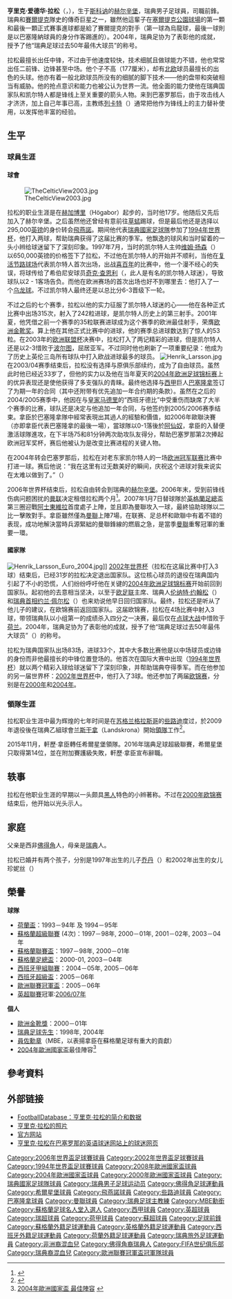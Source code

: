 {{noteTA|G1=足球|G2=西甲|G3=MUFC|G4=蘇超|G5=uefa
|T=zh-hans:亨里克·拉松;zh-hk:軒歷·拿臣;zh-tw:亨里克·拉爾森;
|1=zh-hans:亨里克·拉松;zh-hk:軒歷·拿臣;zh-tw:亨里克·拉爾森;
|2=zh-hans:伦纳特·约翰松;zh-hk:祖軒遜;zh-tw:倫納特·約翰松;
|3=zh-hans:拉松;zh-hk:拿臣;zh-tw:拉爾森;
|4=zh-hans:赫加博里; zh-hk:侯嘉堡格;
|5=zh-cn:乔丹; zh-hk:佐敦; zh-tw:喬丹;
}}
{{Infobox football biography
| name           = 亨里克·拉松<br />Henrik Larsson
| image          = Henrik Larsson in Jan 2014.jpg
| image_size     = 200px
| fullname       = Henrik Edward Larsson<ref name="Hugman2007-08">{{Cite book |editor-first=Barry J. |editor-last=Hugman |title=The PFA Footballers' Who's Who 2007–08 |year=2007 |publisher=Mainstream Publishing |isbn=9781845962463 |page=241 }}</ref>
| birth_date     = {{birth date and age|1971|9|20|df=y}}<ref name="Hugman2007-08"/>
| birth_place    = 瑞典[[赫尔辛堡|赫尔辛堡]]
| height         = {{height|ft=5|in=9}}<ref name="Hugman2007-08"/>
| nickname = Henke
| currentclub  = 
| position = [[前鋒_(足球)|前鋒]]
| youthyears1    = 1977–1988 |youthclubs1 = [[侯嘉堡格足球會|侯嘉堡格]]
| years1         = 1988–1992 |clubs1  = [[侯嘉堡格足球會|侯嘉堡格]]                                          |caps1  = 64  |goals1  = 23
| years2         = 1992–1993 |clubs2  = [[希爾星堡體育會|希爾星堡]]                                   |caps2  = 56  |goals2  = 50
| years3         = 1993–1997 |clubs3  = [[飛燕諾|飛燕諾]]                                         |caps3  = 101 |goals3  = 26
| years4         = 1997–2004 |clubs4  = [[凯尔特人足球俱乐部|凯尔特人]]                                |caps4  = 221 |goals4  = 174
| years5         = 2004–2006 |clubs5  = [[巴塞罗那足球俱乐部|巴塞罗那]]                            |caps5  = 40  |goals5  = 13
| years6         = 2006–2009 |clubs6  = [[希爾星堡體育會|希爾星堡]]                                       |caps6  = 84  |goals6  = 38
| years7         = 2007      |clubs7  = → [[曼徹斯特聯足球俱樂部|曼聯]] (租借) |caps7  = 7   |goals7  = 3
| years8         = 2012      |clubs8  = {{link-en|Råå IF|Råå IF}}                                            |caps8  = 1   |goals8  = 0
| years9         = 2013      |clubs9  = [[侯嘉堡格足球會|侯嘉堡格]]                                          |caps9  = 2   |goals9  = 0
| totalcaps      = 576 |totalgoals = 325<!-- LEAGUE ONLY -->
| nationalyears1 = 1992–1993 |nationalteam1 = [[瑞典21歲以下國家足球隊|瑞典U21]] |nationalcaps1 = 11 |nationalgoals1 = 5
| nationalyears2 = 1997 |nationalteam2 = [[瑞典國家足球隊|瑞典B隊]] |nationalcaps2 = 1 |nationalgoals2 = 0
| nationalyears3 = 1993–2009 |nationalteam3 = [[瑞典國家足球隊|瑞典]] |nationalcaps3 = 106 |nationalgoals3 = 37
| manageryears1  = 2010–2012 |managerclubs1 =  [[蘭斯干拿足球會|兰斯干拿]]
| manageryears2  = 2013      |managerclubs2 =[[侯嘉堡格足球會|赫加博里]](助教)
| manageryears3  = 2014      |managerclubs3 = [[科根堡足球會|科根堡]]
| manageryears4  = 2015–2016    |managerclubs4 = [[希爾星堡體育會|希爾星堡]]
| manageryears5  = 2018–2019 |managerclubs5 = [[恩厄爾霍爾姆足球會|恩厄爾霍爾姆]] (助教)
| manageryears6  = 2019 |managerclubs6 = [[希爾星堡體育會|希爾星堡]]
| medaltemplates =
{{Medal|Team|{{flagicon|SWE}} [[瑞典國家足球隊|瑞典]]}}
{{Medal|Competition|[[世界盃足球賽|世界盃足球賽]]}}
{{Medal|3rd|[[1994年世界盃足球賽|1994]]|隊際}}
}}

'''亨里克·爱德华·拉松'''{{MBE}}（{{lang-sv|Henrik Edward Larsson}}，{{bd|1971年|9月20日|catIdx=Larsson, Henrik}}），生于[[斯科讷|斯科讷]]的[[赫尔辛堡|赫尔辛堡]]，瑞典男子足球員，司職前鋒。瑞典和[[凯尔特人足球俱乐部|賽爾提克]]隊史的傳奇巨星之一，雖然他這輩子在[[凯尔特人公园球场|塞爾提克公園球場]]的第一顆和最後一顆正式賽事進球都是給了賽爾提克的對手（第一球為烏龍球，最後一球則是以巴塞隆納球員的身分作客踢進的）。2004年，瑞典足协为了表彰他的成就，授予了他“瑞典足球过去50年最伟大球员”的称号。

拉松最擅长出任中锋，不过由于他速度较快，技术细腻且做球能力不错，他也常常出任二前锋、边锋甚至中场。他个子不高（177厘米），却有[[北欧|北欧]]球员最擅长的出色的头球。他亦有着一般北欧球员所没有的细腻的脚下技术——他的盘带和突破相当有威胁。他的抢点意识和能力也被公认为世界一流。他全面的能力使他在瑞典国家队和凯尔特人都是锋线上至关重要的箭头人物。来到巴塞罗那后，由于攻击线人才济济，加上自己年事已高，主教练[[弗兰克·里杰卡尔德|列卡特]]（{{lang|nl|Frank Rijkaard}}）通常把他作为锋线上的主力替补使用，以发挥他丰富的经验。

== 生平 ==
=== 球員生涯 ===
====球會====
[[File:TheCelticView2003.jpg|thumb]]

拉松的职业生涯是在[[侯嘉堡格足球會|赫加博里]]（Högabor）起步的，当时他17岁。他随后又先后加入了赫尔辛堡。之后虽然他还曾经有意前往[[苏黎世草蜢足球俱乐部|草蜢]]踢球，但是最后他还是选择以295,000[[英镑|英镑]]的身价转会[[飛燕諾|飛燕諾]]。期间他代表[[瑞典國家足球隊|瑞典國家足球隊]]参加了[[1994年世界杯足球赛|1994年世界杯]]，他打入两球，帮助瑞典获得了这届比赛的季军。他飘逸的球风和当时留着的一头小辫给球迷留下了深刻印象。1997年7月，当时的凯尔特人主帅[[维姆·扬森|维姆·扬森]]（{{lang|en|Wim Jansen}}）以650,000英镑的价格签下了拉松，不过他在凯尔特人的开始并不顺利，当他在[[复活节路球场|复活节路球场]]代表凯尔特人首次出场，出战[[希伯尼安足球俱乐部|喜百年]]的比赛中，他一个漫不经心的失误，将球传给了希伯尼安球员[[奇克·查恩利|奇克·查恩利]]（{{lang|en|Chic Charnley}}，此人是有名的凯尔特人球迷），导致球队以2 - 1客场告负。而他在欧洲赛场的首次出场也好不到哪里去：他打入了一个[[乌龙球|乌龙球]]。不过凯尔特人最终还是以总比分6-3晋级下一轮。

不过之后的七个赛季，拉松以他的实力征服了凯尔特人球迷的心——他在各种正式比赛中出场315次，射入了242粒进球，是凯尔特人历史上的第三射手。2001年夏，他凭借之前一个赛季的35粒联赛进球成为这个赛季的欧洲最佳射手，荣膺[[欧洲金靴奖|欧洲金靴奖]]。算上他在其他正式比赛中的进球，他的赛季总进球数达到了惊人的53粒。在2003年的[[欧洲联盟杯|欧洲联盟杯]]决赛中，拉松打入了两记精彩的进球，但是凯尔特人还是以2-3惜败于[[波圖足球會|波尔图]]，屈居亚军。不过同时他也刷新了一项重要纪录：他成为了历史上英伦三岛所有球队中打入欧战进球最多的球员。
[[File:Henrik_Larsson.jpg|thumb]]
在2003/04赛季结束后，拉松没有选择与原俱乐部续约，成为了自由球员。虽然此时他已经近33岁了，但他的实力以及他在当年夏天的[[2004年欧洲足球锦标赛|2004年欧洲足球锦标赛]]上的优异表现还是使他获得了多支强队的青睐。最终他选择与[[西班牙足球甲级联赛|西甲]]巨人[[巴塞罗那足球俱乐部|巴塞隆拿]]签订了为期一年的合同（其中还附带有优先追加一年合约期的条款）。虽然在之后的2004/2005赛季中，他因在与[[皇家马德里|皇家马德里]]的“西班牙德比”中受重伤而缺席了大半个赛季的比赛，球队还是决定与他追加一年合同，与他签约到2005/2006赛季结束。拿臣於巴塞隆拿隊中經常表現出其過人的經驗和價值，如2006年歐聯決賽（亦即拿臣代表巴塞隆拿的最後一場），當球隊以0-1落後於[[阿仙奴|阿仙奴]]，拿臣的入替便激活球隊進攻，在下半场75和81分钟两次助攻队友得分，帮助巴塞罗那第2次捧起欧洲冠军奖杯，赛后他被认为是改变比赛进程的关键人物。

在2004年转会巴塞罗那后，拉松在对老东家凯尔特人的一场[[欧洲冠军联赛|欧洲冠军联赛]]比赛中打进一球。赛后他说：“我在这里有过无数美好的瞬间，庆祝这个进球对我来说实在太难以做到了。”（{{lang|en|"It was very difficult for me to celebrate my goal because I had so many great times here..."}}）

2006年世界杯结束后，拉松自由转会到瑞典的[[赫尔辛堡足球俱乐部|赫尔辛堡]]。2006年末，受到前锋线伤病问题困扰的[[曼联|曼联]]决定租借拉松两个月<ref>{{Cite web |url=http://news.bbc.co.uk/sport2/hi/football/teams/m/man_utd/6198464.stm |title=曼聯借得拿臣 |accessdate=2006-12-01 |archive-date=2012-12-17 |archive-url=https://www.webcitation.org/6Cy96KfnN?url=http://news.bbc.co.uk/sport2/hi/football/teams/m/man_utd/6198464.stm |dead-url=no }}</ref>。2007年1月7日替球隊於[[英格蘭足總盃|英格蘭足總盃]]第三圈迎戰[[阿士東維拉|阿士東維拉]]首度處子上陣，並且即為曼聯攻入一球，最終協助球隊以二比一擊敗對手。拿臣雖然僅為[[曼聯|曼聯]]上陣7場，在联赛、足总杯和歐聯中有着不错的表现，成功地解決當時兵源緊絀的曼聯鋒線的燃眉之急，是當季[[曼聯|曼聯]]重奪冠軍的重要一環。

====國家隊==== 
[[File:Henrik_Larsson_Euro_2004.jpg|thumb]]]]
[[2002年世界杯足球赛|2002年世界杯]]（拉松在这届比赛中打入3球）结束后，已经31岁的拉松决定退出国家队。这位核心球员的退役在瑞典国内引起了不小的恐慌，人们纷纷呼吁他在关键的[[2004年欧洲足球锦标赛|2004年欧洲足球锦标赛]]开始前回到国家队。起初他的去意相当坚决，以至于[[欧洲足球联合会|欧足联]]主席、瑞典人[[伦纳特·约翰松|伦纳特·约翰松]]（{{lang|en|Lennart Johansson}}）和[[瑞典首相|瑞典首相]][[约兰·佩尔松|约兰·佩尔松]]（{{lang|sv|Göran Persson}}）也来劝说他早日回归国家队。最终，拉松还是听从了他儿子的建议，在欧锦赛前返回国家队。这届欧锦赛，拉松在4场比赛中射入3球，带领瑞典队以小组第一的成绩杀入四分之一决赛，最后仅在[[点球大战|点球大战]]中惜败于[[荷兰国家足球队|荷兰]]。2004年，瑞典足协为了表彰他的成就，授予了他“瑞典足球过去50年最伟大球员”（{{lang|en|"Greatest Swedish football player of the last 50 years"}}）的称号。

拉松为瑞典国家队出场83场，进球33个，其中大多数比赛他是以中场球员或边锋的身份而非他最擅长的中锋位置登场的。他首次在国际大赛中出现（[[1994年世界杯足球赛|1994年世界杯]]）就以两个精彩入球给球迷留下了深刻印象，并帮助瑞典夺得季军。而在他参加的另一届世界杯：[[2002年世界杯足球赛|2002年世界杯]]中，他打入了3球。他还参加了两届[[欧洲足球锦标赛|欧锦赛]]，分别是在[[2000年欧洲足球锦标赛|2000年]]和[[2004年欧洲足球锦标赛|2004年]]。

=== 領隊生涯 ===
拉松职业生涯中最为辉煌的七年时间是在[[苏格兰|苏格兰]][[格拉斯哥|格拉斯哥]]的[[凯尔特人足球俱乐部|些路迪]]度过，於2009年退役後在瑞典乙組球會[[蘭斯干拿足球會|兰斯干拿]]（Landskrona）開始[[教練|領隊]]工作<ref>{{cite news |language=en |url=http://news.bbc.co.uk/sport2/hi/football/europe/8412898.stm |title=Larsson takes first manager's job |publisher=[[BBC|BBC]] Sport |date=2009-12-14 |accessdate=2009-12-16 |archive-date=2020-11-09 |archive-url=https://web.archive.org/web/20201109040051/http://news.bbc.co.uk/sport2/hi/football/europe/8412898.stm |dead-url=no }}</ref>。

2015年11月，軒歷·拿臣轉任希爾星堡領隊。2016年瑞典足球超級聯賽，希爾星堡只取得第14位，並在附加賽護級失敗，軒歷·拿臣宣布辭職。

== 轶事 ==
拉松在他职业生涯的早期以一头颇具[[黑人|黑人]]特色的小辫著称。不过在[[2000年欧洲足球锦标赛|2000年欧锦赛]]结束后，他开始以光头示人。

== 家庭 ==
父亲是西非[[佛得角|佛得角]]人，母亲是[[瑞典|瑞典]]人。

拉松已婚并有两个孩子，分别是1997年出生的儿子[[佐敦·拿臣|乔丹]]（{{lang|en|Jordan}}）和2002年出生的女儿珍妮丝（{{lang|en|Janice}}）

== 榮譽 ==
'''球隊'''
* [[荷蘭盃|荷蘭盃]]：1993－94年 及 1994－95年
* [[蘇格蘭足球超級聯賽|蘇格蘭超級聯賽]] (4次)：1997－98年, 2000－01年, 2001－02年, 2003－04年
* [[蘇格蘭聯賽盃|蘇格蘭聯賽盃]]：1997－98年, 2000－01年
* [[蘇格蘭足總盃|蘇格蘭足總盃]]：2000-01, 2003－04年
* [[西甲|西班牙甲組聯賽]]：2004－05年, 2005－06年
* [[西班牙超級盃|西班牙超級盃]]：2005－06年
* [[歐洲聯賽冠軍盃|歐洲聯賽冠軍盃]]：2005－06年
* [[英超聯賽|英超聯賽]]冠軍:[[2006年至2007年英格蘭超級聯賽|2006/07年]]

'''個人'''
* [[歐洲金靴獎|歐洲金靴獎]]：2000－01年
* [[瑞典足球先生|瑞典足球先生]]：1998年, 2004年
* [[MBE|員佐勳章]]（MBE，以表揚拿臣在蘇格蘭足球有重大的貢獻）
* [[2004年歐洲國家盃|2004年歐洲國家盃]]最佳陣容<ref>[https://web.archive.org/web/20040707012523/http://www.euro2004.com/News/Kind%3D1/newsId%3D205742.html 2004年歐洲國家盃 最佳陣容] {{en}}</ref>

== 參考資料 ==
<references />

== 外部链接 ==
* [http://www.footballdatabase.com/site/players/index.php?dumpPlayer=270 FootballDatabase：亨里克·拉松的简介和数据] {{Wayback|url=http://www.footballdatabase.com/site/players/index.php?dumpPlayer=270 |date=20060526065803 }}
* [http://img303.imageshack.us/img303/4415/530707007by.jpg 亨里克·拉松的照片] {{Wayback|url=http://img303.imageshack.us/img303/4415/530707007by.jpg |date=20070311070946 }}
* [https://web.archive.org/web/20051205013709/http://www.icons.com/HL/ 官方网站]
* [https://web.archive.org/web/20051225084428/http://www.fcbes.com/articles/article_larsson.php 亨里克·拉松在巴塞罗那的英语球迷网站上的球迷网页]

{{2004年歐洲足球錦標賽瑞典參賽名單}}
{{2006年世界盃足球賽瑞典參賽名單}}
{{2008年歐洲足球錦標賽瑞典參賽名單}}
{{歐洲金靴獎}}
{{蘇超神射手}}
{{蘇格蘭FWA足球先生}}
{{蘇格蘭PFA足球先生}}

{{Authority control}}

{{DEFAULTSORT:Larsson, Henrik}}
[[Category:2006年世界盃足球賽球員|Category:2006年世界盃足球賽球員]]
[[Category:2002年世界盃足球賽球員|Category:2002年世界盃足球賽球員]]
[[Category:1994年世界盃足球賽球員|Category:1994年世界盃足球賽球員]]
[[Category:2008年歐洲國家盃球員|Category:2008年歐洲國家盃球員]]
[[Category:2004年歐洲國家盃球員|Category:2004年歐洲國家盃球員]]
[[Category:2000年歐洲國家盃球員|Category:2000年歐洲國家盃球員]]
[[Category:瑞典國家足球隊球員|Category:瑞典國家足球隊球員]]
[[Category:瑞典男子足球运动员|Category:瑞典男子足球运动员]]
[[Category:佛得角足球運動員|Category:佛得角足球運動員]]
[[Category:希爾星堡球員|Category:希爾星堡球員]]
[[Category:飛燕諾球員|Category:飛燕諾球員]]
[[Category:些路迪球員|Category:些路迪球員]]
[[Category:巴塞隆拿球員|Category:巴塞隆拿球員]]
[[Category:曼聯球員|Category:曼聯球員]]
[[Category:瑞典足球主教練|Category:瑞典足球主教練]]
[[Category:MBE勳銜|Category:MBE勳銜]]
[[Category:蘇格蘭足球名人堂入選人|Category:蘇格蘭足球名人堂入選人]]
[[Category:西甲球員|Category:西甲球員]]
[[Category:英超球員|Category:英超球員]]
[[Category:瑞超球員|Category:瑞超球員]]
[[Category:荷甲球員|Category:荷甲球員]]
[[Category:蘇超球員|Category:蘇超球員]]
[[Category:足球前鋒|Category:足球前鋒]]
[[Category:蘇格蘭外籍足球運動員|Category:蘇格蘭外籍足球運動員]]
[[Category:英格蘭外籍足球運動員|Category:英格蘭外籍足球運動員]]
[[Category:西班牙外籍足球運動員|Category:西班牙外籍足球運動員]]
[[Category:荷蘭外籍足球運動員|Category:荷蘭外籍足球運動員]]
[[Category:瑞典旅外足球運動員|Category:瑞典旅外足球運動員]]
[[Category:非洲裔混血兒|Category:非洲裔混血兒]]
[[Category:佛得角裔瑞典人|Category:佛得角裔瑞典人]]
[[Category:FIFA世纪俱乐部|Category:FIFA世纪俱乐部]]
[[Category:瑞典裔混血兒|Category:瑞典裔混血兒]]
[[Category:歐洲聯賽冠軍盃冠軍隊球員|Category:歐洲聯賽冠軍盃冠軍隊球員]]